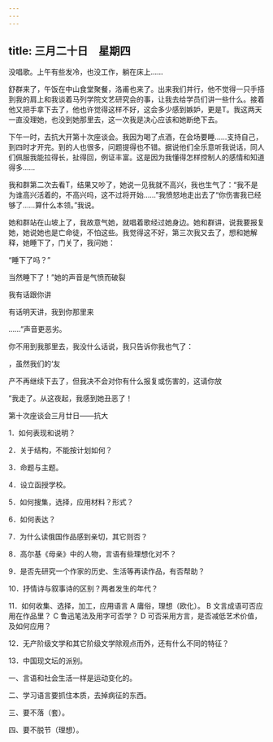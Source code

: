 ```yaml
---
---
---
```

title: 三月二十日　星期四
---




没唱歌。上午有些发冷，也没工作，躺在床上……

舒群来了，午饭在中山食堂聚餐，洛甫也来了。出来我们并行，他不觉得一只手搭到我的肩上和我谈着马列学院文艺研究会的事，让我去给学员们讲一些什么。接着他又把手拿下去了，他也许觉得这样不好，这会多少感到嫉妒，更是T。我这两天一直没理她，也没到她那里去，这一次我是决心应该和她断绝下去。

下午一时，去抗大开第十次座谈会。我因为喝了点酒，在会场要睡……支持自己，到四时才开完。到的人也很多，问题提得也不错。据说他们全乐意听我说话，同人们佩服我能拉得长，扯得回，例证丰富。这是因为我懂得怎样控制人的感情和知道得多……

我和群第二次去看T，结果又吵了，她说一见我就不高兴，我也生气了：“我不是为谁高兴活着的，不高兴吗，这不过将开始……”我愤怒地走出去了“你伤害我已经够了……算什么本领。”我说。

她和群站在山坡上了，我故意气她，就唱着歌经过她身边。她和群讲，说我要报复她，她说她也是亡命徒，不怕这些。我觉得这不好，第三次我又去了，想和她解释，她睡下了，门关了，我问她：

“睡下了吗？”

当然睡下了！”她的声音是气愤而破裂

我有话跟你讲

有话明天讲，我到你那里来

……”声音更恶劣。

你不用到我那里去，我没什么话说，我只告诉你我也气了：

，虽然我们的‘友

产不再继续下去了，但我决不会对你有什么报复或伤害的，这请你放

”我走了。从这夜起，我感到她丑恶了！

第十次座谈会三月廿日——抗大



1．如何表现和说明？

2．关于结构，不能按计划如何？

3．命题与主题。

4．设立函授学校。

5．如何搜集，选择，应用材料？形式？

6．如何表达？

7．为什么读俄国作品感到亲切，其它则否？

8．高尔基《母亲》中的人物，言语有些理想化对不？

9．是否先研究一个作家的历史、生活等再读作品，有否帮助？

10．抒情诗与叙事诗的区别？两者发生的年代？

11．如何收集、选择，加工，应用语言 A 庸俗，理想（欧化）。 B 文言成语可否应用在作品里？ C 鲁迅笔法及用字可否学？ D 可否采用方言，是否减低艺术价值，及如何应用？

12．无产阶级文学和其它阶级文学除观点而外，还有什么不同的特征？

13．中国现文坛的派别。



一、言语和社会生活一样是运动变化的。

二、学习语言要抓住本质，去掉病征的东西。

三、要不落（套）。

四、要不脱节（理想）。